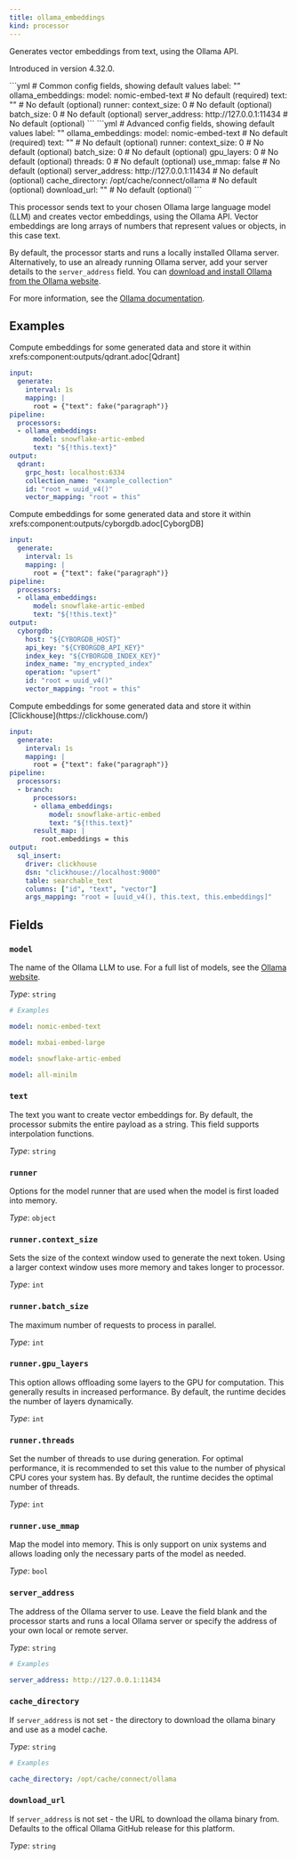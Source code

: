 ```yaml
---
title: ollama_embeddings
kind: processor
---
```


Generates vector embeddings from text, using the Ollama API.

Introduced in version 4.32.0.


<Tabs>
<TabItem label="Common">
```yml
# Common config fields, showing default values
label: ""
ollama_embeddings:
  model: nomic-embed-text # No default (required)
  text: "" # No default (optional)
  runner:
    context_size: 0 # No default (optional)
    batch_size: 0 # No default (optional)
  server_address: http://127.0.0.1:11434 # No default (optional)
```
</TabItem>
<TabItem label="Advanced">
```yml
# Advanced config fields, showing default values
label: ""
ollama_embeddings:
  model: nomic-embed-text # No default (required)
  text: "" # No default (optional)
  runner:
    context_size: 0 # No default (optional)
    batch_size: 0 # No default (optional)
    gpu_layers: 0 # No default (optional)
    threads: 0 # No default (optional)
    use_mmap: false # No default (optional)
  server_address: http://127.0.0.1:11434 # No default (optional)
  cache_directory: /opt/cache/connect/ollama # No default (optional)
  download_url: "" # No default (optional)
```
</TabItem>
</Tabs>

This processor sends text to your chosen Ollama large language model (LLM) and creates vector embeddings, using the Ollama API. Vector embeddings are long arrays of numbers that represent values or objects, in this case text. 

By default, the processor starts and runs a locally installed Ollama server. Alternatively, to use an already running Ollama server, add your server details to the `server_address` field. You can [download and install Ollama from the Ollama website](https://ollama.com/download).

For more information, see the [Ollama documentation](https://github.com/ollama/ollama/tree/main/docs).

## Examples

<Tabs>
<TabItem label="Store embedding vectors in Qdrant">
Compute embeddings for some generated data and store it within xrefs:component:outputs/qdrant.adoc[Qdrant]

```yaml
input:
  generate:
    interval: 1s
    mapping: |
      root = {"text": fake("paragraph")}
pipeline:
  processors:
  - ollama_embeddings:
      model: snowflake-artic-embed
      text: "${!this.text}"
output:
  qdrant:
    grpc_host: localhost:6334
    collection_name: "example_collection"
    id: "root = uuid_v4()"
    vector_mapping: "root = this"

```

</TabItem>
<TabItem label="Store embedding vectors in CyborgDB">
Compute embeddings for some generated data and store it within xrefs:component:outputs/cyborgdb.adoc[CyborgDB]

```yaml
input:
  generate:
    interval: 1s
    mapping: |
      root = {"text": fake("paragraph")}
pipeline:
  processors:
  - ollama_embeddings:
      model: snowflake-artic-embed
      text: "${!this.text}"
output:
  cyborgdb:
    host: "${CYBORGDB_HOST}"
    api_key: "${CYBORGDB_API_KEY}"
    index_key: "${CYBORGDB_INDEX_KEY}"
    index_name: "my_encrypted_index"
    operation: "upsert"
    id: "root = uuid_v4()"
    vector_mapping: "root = this"

```

</TabItem>
<TabItem label="Store embedding vectors in Clickhouse">
Compute embeddings for some generated data and store it within [Clickhouse](https://clickhouse.com/)

```yaml
input:
  generate:
    interval: 1s
    mapping: |
      root = {"text": fake("paragraph")}
pipeline:
  processors:
  - branch:
      processors:
      - ollama_embeddings:
          model: snowflake-artic-embed
          text: "${!this.text}"
      result_map: |
        root.embeddings = this
output:
  sql_insert:
    driver: clickhouse
    dsn: "clickhouse://localhost:9000"
    table: searchable_text
    columns: ["id", "text", "vector"]
    args_mapping: "root = [uuid_v4(), this.text, this.embeddings]"

```

</TabItem>
</Tabs>

## Fields

### `model`

The name of the Ollama LLM to use. For a full list of models, see the [Ollama website](https://ollama.com/models).


*Type*: `string`


```yml
# Examples

model: nomic-embed-text

model: mxbai-embed-large

model: snowflake-artic-embed

model: all-minilm
```

### `text`

The text you want to create vector embeddings for. By default, the processor submits the entire payload as a string.
This field supports interpolation functions.


*Type*: `string`


### `runner`

Options for the model runner that are used when the model is first loaded into memory.


*Type*: `object`


### `runner.context_size`

Sets the size of the context window used to generate the next token. Using a larger context window uses more memory and takes longer to processor.


*Type*: `int`


### `runner.batch_size`

The maximum number of requests to process in parallel.


*Type*: `int`


### `runner.gpu_layers`

This option allows offloading some layers to the GPU for computation. This generally results in increased performance. By default, the runtime decides the number of layers dynamically.


*Type*: `int`


### `runner.threads`

Set the number of threads to use during generation. For optimal performance, it is recommended to set this value to the number of physical CPU cores your system has. By default, the runtime decides the optimal number of threads.


*Type*: `int`


### `runner.use_mmap`

Map the model into memory. This is only support on unix systems and allows loading only the necessary parts of the model as needed.


*Type*: `bool`


### `server_address`

The address of the Ollama server to use. Leave the field blank and the processor starts and runs a local Ollama server or specify the address of your own local or remote server.


*Type*: `string`


```yml
# Examples

server_address: http://127.0.0.1:11434
```

### `cache_directory`

If `server_address` is not set - the directory to download the ollama binary and use as a model cache.


*Type*: `string`


```yml
# Examples

cache_directory: /opt/cache/connect/ollama
```

### `download_url`

If `server_address` is not set - the URL to download the ollama binary from. Defaults to the offical Ollama GitHub release for this platform.


*Type*: `string`



